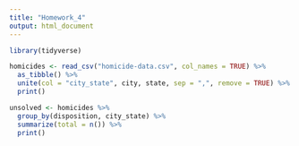 ```yaml
---
title: "Homework_4"
output: html_document
---
```


```r
library(tidyverse)
```

```r

homicides <- read_csv("homicide-data.csv", col_names = TRUE) %>% 
  as_tibble() %>% 
  unite(col = "city_state", city, state, sep = ",", remove = TRUE) %>% 
  print()
```
```r
unsolved <- homicides %>% 
  group_by(disposition, city_state) %>%
  summarize(total = n()) %>% 
  print()
```

